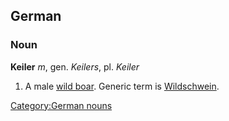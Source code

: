 ==German==
===Noun===
'''Keiler''' ''m'', gen. ''Keilers'', pl. ''Keiler''
#A male [[wild boar]]. Generic term is [[Wildschwein]].

[[Category:German nouns]]